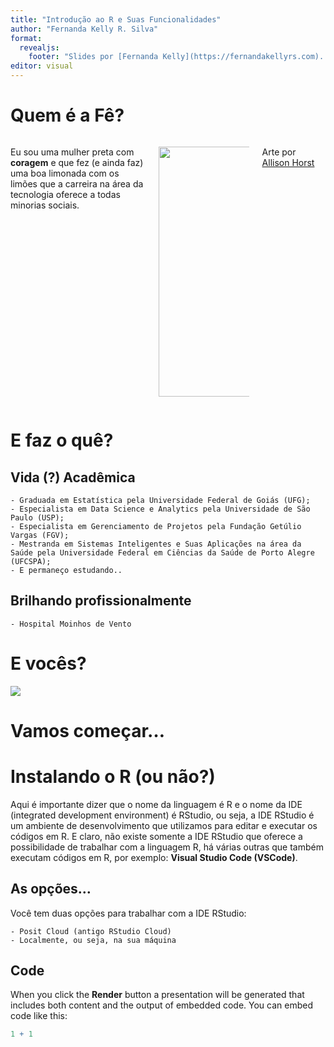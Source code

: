 ```yaml
---
title: "Introdução ao R e Suas Funcionalidades"
author: "Fernanda Kelly R. Silva"
format: 
  revealjs:
    footer: "Slides por [Fernanda Kelly](https://fernandakellyrs.com). Slides [on GitHub](https://github.com/FernandaKelly/IntroR_NUBEA)."
editor: visual
---
```


# Quem é a Fê?

::: columns
::: {.column width="60%"}
Eu sou uma mulher preta com **coragem** e que fez (e ainda faz) uma boa limonada com os limões que a carreira na área da tecnologia oferece a todas minorias sociais.
:::

::: {.column width="40%"}
![](img/comunidade_alisson.png){.absolute bottom="0" right="50" width="300" height="400"}
:::

::: footer
Arte por [Allison Horst](https://mobile.twitter.com/allison_horst)
:::
:::

# E faz o quê? 


## Vida (?) Acadêmica

    - Graduada em Estatística pela Universidade Federal de Goiás (UFG);
    - Especialista em Data Science e Analytics pela Universidade de São Paulo (USP);
    - Especialista em Gerenciamento de Projetos pela Fundação Getúlio Vargas (FGV);
    - Mestranda em Sistemas Inteligentes e Suas Aplicações na área da Saúde pela Universidade Federal em Ciências da Saúde de Porto Alegre (UFCSPA);
    - E permaneço estudando..

## Brilhando profissionalmente

    - Hospital Moinhos de Vento


# E vocês?

![](img/belive_allison.png)

# Vamos começar...


# Instalando o R (ou não?)

::: callout-important
Aqui é importante dizer que o nome da linguagem é R e o nome da IDE (integrated development environment) é RStudio, ou seja, a IDE RStudio  é um ambiente de desenvolvimento que utilizamos para editar e executar os códigos em R. E claro, não existe somente a IDE RStudio que oferece a possibilidade de trabalhar com a linguagem R, há várias outras que também executam códigos em R, por exemplo: **Visual Studio Code (VSCode)**.
:::



## As opções...

Você tem duas opções para trabalhar com a IDE RStudio:

    - Posit Cloud (antigo RStudio Cloud)
    - Localmente, ou seja, na sua máquina











## Code

When you click the **Render** button a presentation will be generated that includes both content and the output of embedded code. You can embed code like this:

```r
1 + 1
```
